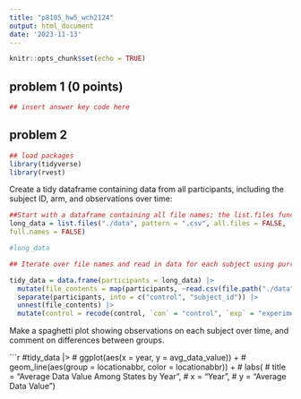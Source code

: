 ```yaml
---
title: "p8105_hw5_wch2124"
output: html_document
date: '2023-11-13'
---
```


```r
knitr::opts_chunk$set(echo = TRUE)
```

## problem 1 (0 points)
```r
## insert answer key code here 
```

## problem 2 

```r
## load packages 
library(tidyverse)
library(rvest)
```

Create a tidy dataframe containing data from all participants, including the subject ID, arm, and observations over time:

```r
##Start with a dataframe containing all file names; the list.files function will help
long_data = list.files("./data", pattern = ".csv", all.files = FALSE, 
full.names = FALSE)

#long_data
```

```r
## Iterate over file names and read in data for each subject using purrr::map and saving the result as a new variable in the dataframe and Tidy the result; manipulate file names to include control arm and subject ID, make sure weekly observations are “tidy”, and do any other tidying that’s necessary

tidy_data = data.frame(participants = long_data) |> 
  mutate(file_contents = map(participants, ~read.csv(file.path("./data", .)))) |>  
  separate(participants, into = c("control", "subject_id")) |>  
  unnest(file_contents) |> 
  mutate(control = recode(control, `con` = "control", `exp` = "experiment"))
```

Make a spaghetti plot showing observations on each subject over time, and comment on differences between groups.

```r

#tidy_data |> 
 # ggplot(aes(x = year, y = avg_data_value)) +
 # geom_line(aes(group = locationabbr, color = locationabbr)) +
 # labs(
  #  title = "Average Data Value Among States by Year",
   # x = "Year",
   # y = "Average Data Value")
